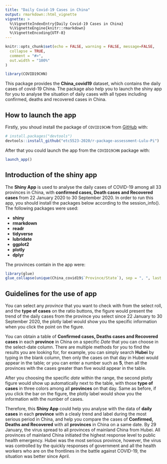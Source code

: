 ```yaml
---
title: "Daily Covid-19 Cases in China"
output: rmarkdown::html_vignette
vignette: >
  %\VignetteIndexEntry{Daily Covid-19 Cases in China}
  %\VignetteEngine{knitr::rmarkdown}
  %\VignetteEncoding{UTF-8}
---
```


```r
knitr::opts_chunk$set(echo = FALSE, warning = FALSE, message=FALSE,
  collapse = TRUE,
  comment = "#>",
  out.width = "100%"
)
```

```r
library(COVID19CHN)
```


This package provides the **China_covid19** dataset, which contains the daily cases of covid-19 China. The package also help you to launch the shiny app for you to analyse the situation of daily cases with all types including confirmed, deaths and recovered cases in China. 

## How to launch the app 

Firstly, you shoud install the package of `COVID19CHN` from [GitHub](https://github.com/) with:

```r
# install.packages("devtools")
devtools::install_github("etc5523-2020/r-package-assessment-Lulu-Pi")
```

After that you could launch the app from the `COVID19CHN` package with:

```r
launch_app()
```

## Introduction of the shiny app

The **Shiny App** is used to analyse the daily cases of COVID-19 among all 33 provinces in China, with **confirmed cases, Death cases and Recovered cases** from 22 January 2020 to 30 September 2020. In order to run this app, you should install the packages below according to the session_info(). The following packages were used:

- **shiny**
- **rmarkdown**
- **readr**
- **tidyverse**
- **lubridate**
- **ggplot2**
- **plotly**
- **dplyr**

The provinces contain in the app were:

```r
library(glue)
glue_collapse(unique(China_covid19$`Province/State`), sep = ", ", last = " and ")
```


## Guidelines for the use of app

You can select any *province* that you want to check with from the select roll, and the **type of cases** on the ratio buttons, the figure would present the trend of the daily cases from the province you select since 22 January to 30 September 2020, the plotly label would show you the specific information when you click the point on the figure. 

You can obtain a table of **Confirmed cases, Deaths cases and Recovered cases** in each **province** in China on a specific *Date* that you can choose in the select-date column. There are multiple methods for you to find the results you are looking for, for example, you can simply search **Hubei** by typing in the blank column, then only the cases on that day in Hubei would appear in the table; or you can enter a number such as **5**, then all the provinces with the cases greater than five would appear in the table. 

After you choosing the specific *date* within the range, the second plotly figure would show up automatically next to the table, with those **type of cases** in three colors among all **provinces** on that day. Same as before, if you click the bar on the figure, the plotly label would show you the information with the number of cases. 

Therefore, this **Shiny App** could help you analyse with the data of **daily cases** in each **province** with a clealy trend and label during the most serious period in China, and help you compare the cases of **Confirmed, Deaths and Recovered** with all **provinces** in China on a same date. By 29 January, the virus spread to all provinces of mainland China from Hubei. All provinces of mainland China initiated the highest response level to public health emergency. Hubei was the most serious province, however, the virus was controlled by the quickly responses of government and all the health workers who are on the frontlines in the battle against COVID-19, the situation was better since April.

